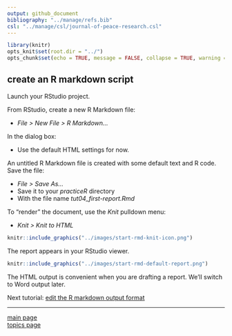 ```yaml
---
output: github_document
bibliography: "../manage/refs.bib" 
csl: "../manage/csl/journal-of-peace-research.csl"
---
```


```r
library(knitr)
opts_knit$set(root.dir = "../")
opts_chunk$set(echo = TRUE, message = FALSE, collapse = TRUE, warning = FALSE, cache = TRUE, cache.path = "tut-06-cache/", fig.path = "tut-06-images/")
```


## create an R markdown script

Launch your RStudio project.

From RStudio, create a new R Markdown file:

- *File > New File > R Markdown...*

In the dialog box: 

- Use the default HTML settings for now. 

An untitled R Markdown file is created with some default text and R code. Save the file: 

- *File > Save As...* 
- Save it to your *practiceR* directory
- With the file name *tut04_first-report.Rmd*

To "render" the document, use the *Knit* pulldown menu:

- *Knit > Knit to HTML*

```r
knitr::include_graphics("../images/start-rmd-knit-icon.png")
```

The report appears in your RStudio viewer. 

```r
knitr::include_graphics("../images/start-rmd-default-report.png")
```

The HTML output is convenient when you are drafting a report. We'll switch to Word output later. 


Next tutorial: [edit the R markdown output format](tut-0602_rmd-edit-output.md)

---

[main page](../README.md)<br> 
[topics page](../README-by-topic.md)


